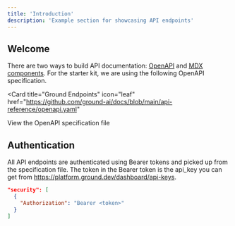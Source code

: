 ```yaml
---
title: 'Introduction'
description: 'Example section for showcasing API endpoints'
---
```


## Welcome

There are two ways to build API documentation: [OpenAPI](https://mintlify.com/docs/api-playground/openapi/setup) and [MDX components](https://mintlify.com/docs/api-playground/mdx/configuration). For the starter kit, we are using the following OpenAPI specification.

<Card
  title="Ground Endpoints"
  icon="leaf"
  href="https://github.com/ground-ai/docs/blob/main/api-reference/openapi.yaml"
>
  View the OpenAPI specification file
</Card>

## Authentication

All API endpoints are authenticated using Bearer tokens and picked up from the specification file.
The token in the Bearer token is the api_key you can get from https://platform.ground.dev/dashboard/api-keys.

```json
"security": [
  {
    "Authorization": "Bearer <token>"
  }
]
```
